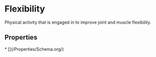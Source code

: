 # Flexibility

Physical activity that is engaged in to improve joint and muscle flexibility.

## Properties

<Grid>
* [](/Properties/Schema.org/)

</Grid>

